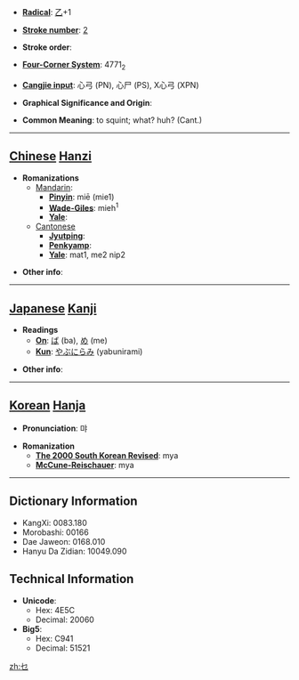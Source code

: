 * '''[[Wiktionary:Chinese radical index| Radical]]''': [[Wiktionary:Chinese radical index 乙|乙]]+1

* '''[[Wiktionary:Chinese total strokes index|Stroke number]]''': [[Wiktionary:Chinese total strokes index 2|2]]

* '''Stroke order''': 

* '''[[Wiktionary:Chinese four corner index|Four-Corner System]]''': 4771<sub>2</sub>

* '''[[Wiktionary:Chinese Cangjie index|Cangjie input]]''': 心弓 (PN), 心尸 (PS), X心弓 (XPN)

* '''Graphical Significance and Origin''': 

* '''Common Meaning''': to squint; what? huh? (Cant.)

----

== [[Chinese]] [[Hanzi]] ==

* '''Romanizations'''
** [[Mandarin]]:
*** '''[[Pinyin]]''': miē (mie1)
*** '''[[Wade-Giles]]''': mieh<sup>1</sup>
*** '''[[Yale]]''': 
**[[Cantonese]]
***'''[[Jyutping]]''':
***'''[[Penkyamp]]''': 
***'''[[Yale]]''': mat1, me2 nip2

* '''Other info''': 

----

== [[Japanese]] [[Kanji]] ==

* '''Readings'''
** '''[[On]]''': [[ば]] (ba), [[め]] (me)
** '''[[Kun]]''': [[やぶにらみ]] (yabunirami)

* '''Other info''':  

----

== [[Korean]] [[Hanja]] ==

* '''Pronunciation''': 먀

* '''Romanization'''
** '''[[The 2000 South Korean Revised Romanization|The 2000 South Korean Revised]]''': mya
** '''[[McCune-Reischauer]]''': mya

----

== Dictionary Information ==

* KangXi: 0083.180
* Morobashi: 00166
* Dae Jaweon: 0168.010
* Hanyu Da Zidian: 10049.090

== Technical Information ==

* '''Unicode''':
** Hex: 4E5C
** Decimal: 20060
* '''Big5''':
** Hex: C941
** Decimal: 51521

[[zh:乜]]